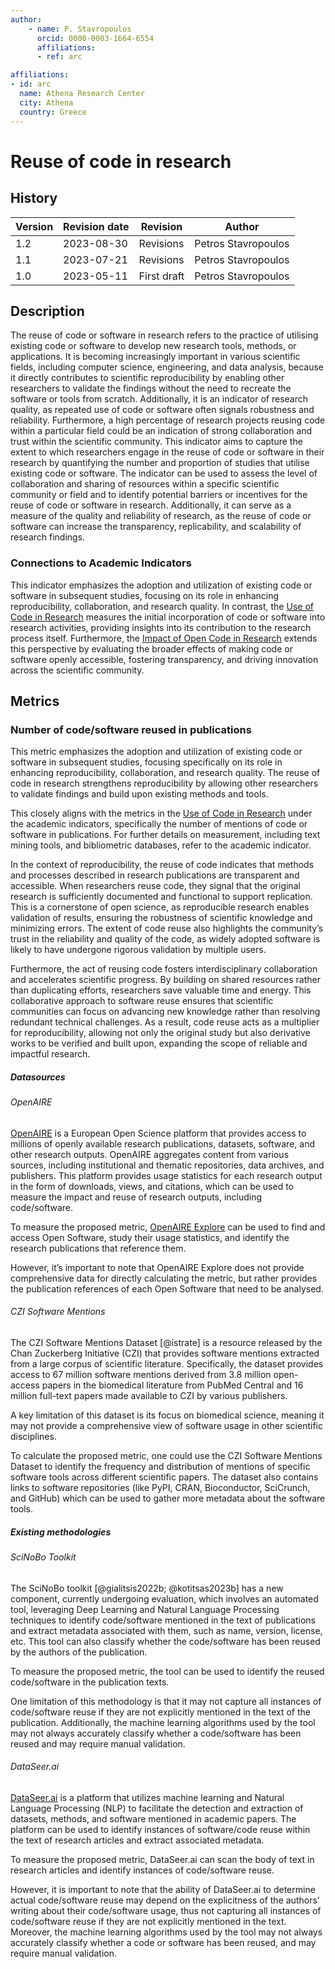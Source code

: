 ```yaml
---
author:
    - name: P. Stavropoulos
      orcid: 0000-0003-1664-6554
      affiliations:
      - ref: arc

affiliations:
- id: arc
  name: Athena Research Center
  city: Athena
  country: Greece
---
```


# Reuse of code in research {#reuse-of-code-in-research .unnumbered}

<div>

## History

| Version | Revision date | Revision    | Author              |
|---------|---------------|-------------|---------------------|
| 1.2     | 2023-08-30    | Revisions   | Petros Stavropoulos |
| 1.1     | 2023-07-21    | Revisions   | Petros Stavropoulos |
| 1.0     | 2023-05-11    | First draft | Petros Stavropoulos |

</div>

## Description

The reuse of code or software in research refers to the practice of utilising existing code or software to develop new research tools, methods, or applications. It is becoming increasingly important in various scientific fields, including computer science, engineering, and data analysis, because it directly contributes to scientific reproducibility by enabling other researchers to validate the findings without the need to recreate the software or tools from scratch. Additionally, it is an indicator of research quality, as repeated use of code or software often signals robustness and reliability. Furthermore, a high percentage of research projects reusing code within a particular field could be an indication of strong collaboration and trust within the scientific community. This indicator aims to capture the extent to which researchers engage in the reuse of code or software in their research by quantifying the number and proportion of studies that utilise existing code or software. The indicator can be used to assess the level of collaboration and sharing of resources within a specific scientific community or field and to identify potential barriers or incentives for the reuse of code or software in research. Additionally, it can serve as a measure of the quality and reliability of research, as the reuse of code or software can increase the transparency, replicability, and scalability of research findings.

### Connections to Academic Indicators

This indicator emphasizes the adoption and utilization of existing code or software in subsequent studies, focusing on its role in enhancing reproducibility, collaboration, and research quality. In contrast, the [Use of Code in Research](https://handbook.pathos-project.eu/indicator_templates/sections/2_academic_impact/use_of_code_in_research.html) measures the initial incorporation of code or software into research activities, providing insights into its contribution to the research process itself. Furthermore, the [Impact of Open Code in Research](https://handbook.pathos-project.eu/indicator_templates/sections/5_reproducibility/impact_of_open_code_in_research.html) extends this perspective by evaluating the broader effects of making code or software openly accessible, fostering transparency, and driving innovation across the scientific community.

## Metrics

### Number of code/software reused in publications

This metric emphasizes the adoption and utilization of existing code or software in subsequent studies, focusing specifically on its role in enhancing reproducibility, collaboration, and research quality. The reuse of code in research strengthens reproducibility by allowing other researchers to validate findings and build upon existing methods and tools. 

This closely aligns with the metrics in the [Use of Code in Research](https://handbook.pathos-project.eu/sections/2_academic_impact/use_of_code_in_research.html) under the academic indicators, specifically the number of mentions of code or software in publications. For further details on measurement, including text mining tools, and bibliometric databases, refer to the academic indicator. 

In the context of reproducibility, the reuse of code indicates that methods and processes described in research publications are transparent and accessible. When researchers reuse code, they signal that the original research is sufficiently documented and functional to support replication. This is a cornerstone of open science, as reproducible research enables validation of results, ensuring the robustness of scientific knowledge and minimizing errors. The extent of code reuse also highlights the community’s trust in the reliability and quality of the code, as widely adopted software is likely to have undergone rigorous validation by multiple users.

Furthermore, the act of reusing code fosters interdisciplinary collaboration and accelerates scientific progress. By building on shared resources rather than duplicating efforts, researchers save valuable time and energy. This collaborative approach to software reuse ensures that scientific communities can focus on advancing new knowledge rather than resolving redundant technical challenges. As a result, code reuse acts as a multiplier for reproducibility, allowing not only the original study but also derivative works to be verified and built upon, expanding the scope of reliable and impactful research.

##### Datasources

###### OpenAIRE

[OpenAIRE](https://www.openaire.eu/) is a European Open Science platform that provides access to millions of openly available research publications, datasets, software, and other research outputs. OpenAIRE aggregates content from various sources, including institutional and thematic repositories, data archives, and publishers. This platform provides usage statistics for each research output in the form of downloads, views, and citations, which can be used to measure the impact and reuse of research outputs, including code/software.

To measure the proposed metric, [OpenAIRE Explore](https://explore.openaire.eu/) can be used to find and access Open Software, study their usage statistics, and identify the research publications that reference them.

However, it's important to note that OpenAIRE Explore does not provide comprehensive data for directly calculating the metric, but rather provides the publication references of each Open Software that need to be analysed.

###### CZI Software Mentions

The CZI Software Mentions Dataset [@istrate] is a resource released by the Chan Zuckerberg Initiative (CZI) that provides software mentions extracted from a large corpus of scientific literature. Specifically, the dataset provides access to 67 million software mentions derived from 3.8 million open-access papers in the biomedical literature from PubMed Central and 16 million full-text papers made available to CZI by various publishers.

A key limitation of this dataset is its focus on biomedical science, meaning it may not provide a comprehensive view of software usage in other scientific disciplines.

To calculate the proposed metric, one could use the CZI Software Mentions Dataset to identify the frequency and distribution of mentions of specific software tools across different scientific papers. The dataset also contains links to software repositories (like PyPI, CRAN, Bioconductor, SciCrunch, and GitHub) which can be used to gather more metadata about the software tools.

##### Existing methodologies

###### SciNoBo Toolkit

The SciNoBo toolkit [@gialitsis2022b; @kotitsas2023b] has a new component, currently undergoing evaluation, which involves an automated tool, leveraging Deep Learning and Natural Language Processing techniques to identify code/software mentioned in the text of publications and extract metadata associated with them, such as name, version, license, etc. This tool can also classify whether the code/software has been reused by the authors of the publication.

To measure the proposed metric, the tool can be used to identify the reused code/software in the publication texts.

One limitation of this methodology is that it may not capture all instances of code/software reuse if they are not explicitly mentioned in the text of the publication. Additionally, the machine learning algorithms used by the tool may not always accurately classify whether a code/software has been reused and may require manual validation.

###### DataSeer.ai

[DataSeer.ai](https://dataseer.ai/) is a platform that utilizes machine learning and Natural Language Processing (NLP) to facilitate the detection and extraction of datasets, methods, and software mentioned in academic papers. The platform can be used to identify instances of software/code reuse within the text of research articles and extract associated metadata.

To measure the proposed metric, DataSeer.ai can scan the body of text in research articles and identify instances of code/software reuse.

However, it is important to note that the ability of DataSeer.ai to determine actual code/software reuse may depend on the explicitness of the authors' writing about their code/software usage, thus not capturing all instances of code/software reuse if they are not explicitly mentioned in the text. Moreover, the machine learning algorithms used by the tool may not always accurately classify whether a code or software has been reused, and may require manual validation.